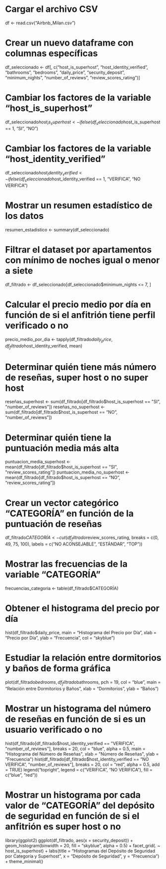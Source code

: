 # Cargar el archivo CSV
df <- read.csv("Airbnb_Milan.csv")

# Crear un nuevo dataframe con columnas específicas
df_seleccionado <- df[, c("host_is_superhost", "host_identity_verified", "bathrooms", "bedrooms",
                          "daily_price", "security_deposit", "minimum_nights", "number_of_reviews",
                          "review_scores_rating")]

# Cambiar los factores de la variable "host_is_superhost"
df_seleccionado$host_is_superhost <- ifelse(df_seleccionado$host_is_superhost == 1, "SI", "NO")

# Cambiar los factores de la variable "host_identity_verified"
df_seleccionado$host_identity_verified <- ifelse(df_seleccionado$host_identity_verified == 1, "VERIFICA", "NO VERIFICA")

# Mostrar un resumen estadístico de los datos
resumen_estadistico <- summary(df_seleccionado)

# Filtrar el dataset por apartamentos con mínimo de noches igual o menor a siete
df_filtrado <- df_seleccionado[df_seleccionado$minimum_nights <= 7, ]

# Calcular el precio medio por día en función de si el anfitrión tiene perfil verificado o no
precio_medio_por_dia <- tapply(df_filtrado$daily_price, df_filtrado$host_identity_verified, mean)

# Determinar quién tiene más número de reseñas, super host o no super host
reseñas_superhost <- sum(df_filtrado[df_filtrado$host_is_superhost == "SI", "number_of_reviews"])
reseñas_no_superhost <- sum(df_filtrado[df_filtrado$host_is_superhost == "NO", "number_of_reviews"])

# Determinar quién tiene la puntuación media más alta
puntuacion_media_superhost <- mean(df_filtrado[df_filtrado$host_is_superhost == "SI", "review_scores_rating"])
puntuacion_media_no_superhost <- mean(df_filtrado[df_filtrado$host_is_superhost == "NO", "review_scores_rating"])

# Crear un vector categórico "CATEGORÍA" en función de la puntuación de reseñas
df_filtrado$CATEGORÍA <- cut(df_filtrado$review_scores_rating,
                              breaks = c(0, 49, 75, 100),
                              labels = c("NO ACONSEJABLE", "ESTÁNDAR", "TOP"))

# Mostrar las frecuencias de la variable "CATEGORÍA"
frecuencias_categoria <- table(df_filtrado$CATEGORÍA)

# Obtener el histograma del precio por día
hist(df_filtrado$daily_price, main = "Histograma del Precio por Día", xlab = "Precio por Día", ylab = "Frecuencia", col = "skyblue")

# Estudiar la relación entre dormitorios y baños de forma gráfica
plot(df_filtrado$bedrooms, df_filtrado$bathrooms, pch = 19, col = "blue", main = "Relación entre Dormitorios y Baños", xlab = "Dormitorios", ylab = "Baños")

# Mostrar un histograma del número de reseñas en función de si es un usuario verificado o no
hist(df_filtrado[df_filtrado$host_identity_verified == "VERIFICA", "number_of_reviews"], breaks = 20, col = "blue", alpha = 0.5, main = "Histograma del Número de Reseñas", xlab = "Número de Reseñas", ylab = "Frecuencia")
hist(df_filtrado[df_filtrado$host_identity_verified == "NO VERIFICA", "number_of_reviews"], breaks = 20, col = "red", alpha = 0.5, add = TRUE)
legend("topright", legend = c("VERIFICA", "NO VERIFICA"), fill = c("blue", "red"))

# Mostrar un histograma por cada valor de "CATEGORÍA" del depósito de seguridad en función de si el anfitrión es super host o no
library(ggplot2)
ggplot(df_filtrado, aes(x = security_deposit)) +
  geom_histogram(binwidth = 20, fill = "skyblue", alpha = 0.5) +
  facet_grid(. ~ host_is_superhost) +
  labs(title = "Histogramas del Depósito de Seguridad por Categoría y Superhost",
       x = "Depósito de Seguridad",
       y = "Frecuencia") +
  theme_minimal()
